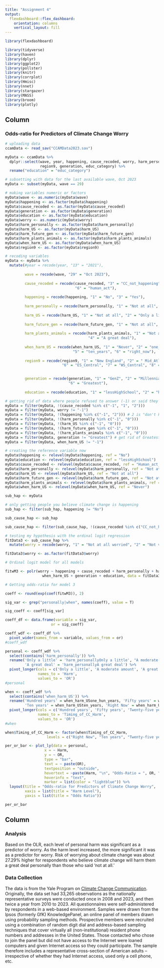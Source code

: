```yaml
---
title: "Assignment 4"
output: 
  flexdashboard::flex_dashboard:
    orientation: columns
    vertical_layout: fill
---
```


```r

library(flexdashboard)

library(tidyverse)
library(haven)
library(dplyr)
library(ggplot2)
library(pollster)
library(knitr)
library(corrplot)
library(Hmisc)
library(nnet)
library(stargazer)
library(MASS)
library(broom)
library(plotly)

```

## Column {data-width="650"}

### Odds-ratio for Predictors of Climate Change Worry

```r
# uploading data
ccamData <- read_sav("CCAMData2023.sav")

myData <- ccamData %>%
  dplyr::select(wave, year, happening, cause_recoded, worry, harm_personally, harm_US, harm_future_gen, harm_plants_animals, when_harm_US,
                region9, generation, educ_category) %>% 
  rename("education" = "educ_category") 

# subsetting with data for the last available wave, Oct 2023
myData <- subset(myData, wave == 29)

# making variables numeric or factors
myData$wave <- as.numeric(myData$wave)
myData$happening <- as.factor(myData$happening)
myData$cause_recoded <- as.factor(myData$cause_recoded)
myData$generation <- as.factor(myData$generation)
myData$education <- as.factor(myData$education)
myData$worry <- as.numeric(myData$worry)
myData$harm_personally <- as.factor(myData$harm_personally)
myData$harm_US <- as.factor(myData$harm_US)
myData$harm_future_gen <- as.factor(myData$harm_future_gen)
myData$harm_plants_animals <- as.factor(myData$harm_plants_animals)
myData$when_harm_US <- as.factor(myData$when_harm_US)
myData$region9 <- as.factor(myData$region9)

# recoding variables
myData <- myData %>%
  mutate(#year = recode(year, "13" = "2021"),
         
         wave = recode(wave, "29" = "Oct 2023"),
         
         cause_recoded = recode(cause_recoded, "3" = "CC_not_happening", "4" = "Nat_changes", "5" = "Human_act_and_nat_changes",
                                "6" = "human_act"),
         
         happening = recode(happening, "1" = "No", "3" = "Yes"),
         
         harm_personally = recode(harm_personally, "1" = "Not at all", "2" = "Only a little", "3" = "A moderate amount", "4" = "A great deal"),
         
         harm_US = recode(harm_US, "1" = "Not at all", "2" = "Only a little", "3" = "A moderate amount", "4" = "A great deal"),
         
         harm_future_gen = recode(harm_future_gen, "1" = "Not at all", "2" = "Only a little", "3" = "A moderate amount", "4" = "A great deal"),
         
         harm_plants_animals = recode(harm_plants_animals, "1" = "Not at all", "2" = "Only a little", "3" = "A moderate amount",
                                      "4" = "A great deal"),
         
         when_harm_US = recode(when_harm_US, "1" = "Never", "2" = "one_hun_years", "3" = "fifty_years", "4" = "twn_five_years",
                               "5" = "ten_years", "6" = "right_now"),
         
         region9 = recode(region9, "1" = "New England", "2" = " Mid_Atlantic", "3" = "EN_Central", "4" = "WN_Central", "5" = "S_Atlantic",
                          "6" = "ES_Central", "7" = "WS_Central", "8" = "Mountain", "9" = "Pacific"),

         
         generation = recode(generation, "1" = "GenZ", "2" = "Millennials", "3" = "GenerationX", "4" = "BabyBoomers", "5" = "Silent",
                             "6" = "Greatest"),
         
         education = recode(education, "1" = "lessHighSchool", "2" = "highSchool", "3" = "someCollege", "4" = "bachelorDegreeUp"))

# getting rid of data where people refused to answer (-1) or said they "don't know" (0)
myData = filter(myData, !(cause_recoded %in% c("-1", "1", "2")))
myData = filter(myData, worry != "-1")
myData = filter(myData, !(happening %in% c("-1", "2"))) # 2 is "don't know"
myData = filter(myData, !(harm_personally %in% c("-1", "0")))
myData = filter(myData, !(harm_US %in% c("-1", "0")))
myData = filter(myData, !(harm_future_gen %in% c("-1", "0")))
myData = filter(myData, !(harm_plants_animals %in% c("-1", "0")))
myData = filter(myData, generation != "Greatest") # get rid of Greatest because they only had 1 respondent in 2021
myData = filter(myData, when_harm_US != "-1")

# creating the reference variable now
myData$happening <- relevel(myData$happening, ref = "No")
myData$education <- relevel(myData$education, ref = "lessHighSchool")
myData$cause_recoded <- relevel(myData$cause_recoded, ref = "Human_act_and_nat_changes")
myData$harm_personally <- relevel(myData$harm_personally, ref = "Not at all")
myData$harm_US <- relevel(myData$harm_US, ref = "Not at all")
myData$harm_future_gen <- relevel(myData$harm_future_gen, ref = "Not at all")
myData$harm_plants_animals <- relevel(myData$harm_plants_animals, ref = "Not at all")
myData$when_harm_US <- relevel(myData$when_harm_US, ref = "Never")

```

```r
sub_hap <- myData

# only getting people you believe climate change is happening
sub_hap <- filter(sub_hap, happening != "No")

```

```r

sub_cause_hap <- sub_hap

sub_cause_hap <- filter(sub_cause_hap, !(cause_recoded %in% c("CC_not_happening", "Nat_changes")))

```

```r

# testing my hypothesis with the ordinal logit regression 
fitData3 <- sub_cause_hap %>%
  mutate(worry = recode(worry, "1" = "Not at all worried", "2" = "Not very worried", "3" = "Somewhat worried", "4" = "Very worried"))

fitData3$worry <- as.factor(fitData3$worry)

```

```r

# Ordinal logit model for all models

fitwM3 <- polr(worry ~ happening + cause_recoded + harm_personally + harm_US + harm_future_gen + harm_plants_animals +
                 when_harm_US + generation + education, data = fitData3, Hess = T)


```

```r
# Getting odds-ratio for model 3 

coeff <- round(exp(coef(fitwM3)), 2)

sig_var <- grep("personally|when", names(coeff), value = T)

sig_coeff <- coeff[sig_var]

coeff_df <- data.frame(variable = sig_var,
                     or = sig_coeff)

```

```r
coeff_wdf <- coeff_df %>% 
  pivot_wider(names_from = variable, values_from = or)
#coeff_wdf

personal <- coeff_wdf %>% 
  select(contains('harm_personally')) %>% 
  rename('Only a little' = 'harm_personallyOnly a little', "A moderate amount" = 'harm_personallyA moderate amount',
         'A great deal' = 'harm_personallyA great deal') %>% 
  pivot_longer(cols = c('Only a little', 'A moderate amount', 'A great deal'),
               names_to = 'Harm',
               values_to = 'OR')
#personal

when <- coeff_wdf %>% 
  select(contains('when_harm_US')) %>% 
  rename('Hundred years' = when_harm_USone_hun_years, 'Fifty years' = when_harm_USfifty_years, 'Twenty-five years' = when_harm_UStwn_five_years,
         'Ten years' = when_harm_USten_years, 'Right Now' = when_harm_USright_now) %>% 
  pivot_longer(cols = c('Hundred years', 'Fifty years', 'Twenty-five years', 'Ten years', 'Right Now'),
               names_to = 'Timing_of_CC_Harm',
               values_to = 'OR')
#when

when$Timing_of_CC_Harm <- factor(when$Timing_of_CC_Harm,
                   levels = c("Right Now", "Ten years", "Twenty-five years", "Fifty years", "Hundred years"))


```

```r
per_or_bar <- plot_ly(data = personal,
                  x = ~ Harm,
                  y = ~ OR,
                  type = "bar",
                  text = ~ paste(OR), 
                  textposition = "outside",
                  hovertext = ~paste(Harm, "\n", "Odds-Ratio = ", OR, "%"),
                  hoverinfo = "text",
                  marker = list(color = "lightblue")) %>% 
  layout(title = "Odds-ratio for Predictors of Climate Change Worry",
         xaxis = list(title = "Harm Level"),
         yaxis = list(title = "Odds Ratio"))

per_or_bar

```

## Column {data-width="350"}

### Analysis

Based on the OLR, each level of personal harm was significant as a predictor of worry. As the harm level increased, the more significant it was as a predictor for worry. Risk of worrying about climate change was about 27.29% higher for respondents who believe climate change will harm them a great deal personally than those who said ‘not at all.’

### Data Collection

The data is from the Yale Program on [Climate Change Communication](https://climatecommunication.yale.edu/visualizations-data/americans-climate-views/). Originally, the data set had 33,265 observations as the nationally representative surveys were conducted once in 2008 and 2023, and then twice a year from 2010 to 2023. All questionnaires were self-administered by respondents in a web-based environment. Samples were drawn from the Ipsos (formerly GfK) KnowledgePanel, an online panel of members drawn using probability sampling methods. Prospective members were recruited using a combination of random digit dial and address-based sampling techniques that cover virtually all (non-institutional) resident phone numbers and addresses in the United States. Those contacted who chose to join the panel but did not have access to the Internet were loaned computers and given Internet access so they could participate. The sample therefore includes a representative cross-section of American adults – irrespective of whether they had Internet access, used only a cell phone, etc.
